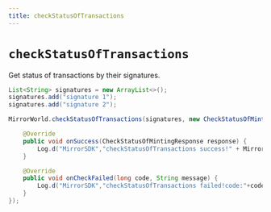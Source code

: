 ```yaml
---
title: checkStatusOfTransactions
---
```


# `checkStatusOfTransactions`
Get status of transactions by their signatures.
```java
List<String> signatures = new ArrayList<>();
signatures.add("signature 1");
signatures.add("signature 2");

MirrorWorld.checkStatusOfTransactions(signatures, new CheckStatusOfMintingListener() {

    @Override
    public void onSuccess(CheckStatusOfMintingResponse response) {
        Log.d("MirrorSDK","checkStatusOfTransactions success!" + MirrorGsonUtils.getInstance().toJson(response));
    }

    @Override
    public void onCheckFailed(long code, String message) {
        Log.d("MirrorSDK","checkStatusOfTransactions failed!code:"+code+" message:"+message);
    }
});
```
